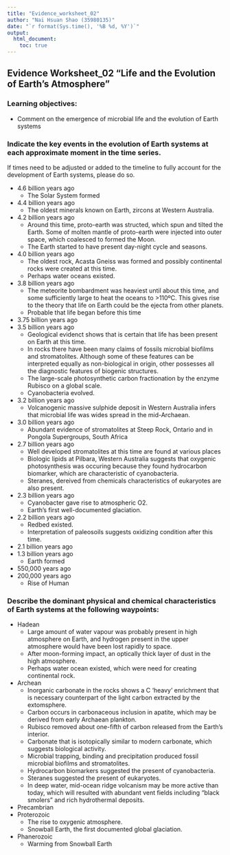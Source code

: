 ```yaml
---
title: "Evidence_worksheet_02"
author: "Nai Hsuan Shao (35980135)"
date: "`r format(Sys.time(), '%B %d, %Y')`"
output:
  html_document:
    toc: true
---
```

## Evidence Worksheet_02 “Life and the Evolution of Earth’s Atmosphere”
### Learning objectives: 
* Comment on the emergence of microbial life and the evolution of Earth systems
    
### Indicate the key events in the evolution of Earth systems at each approximate moment in the time series.
If times need to be adjusted or added to the timeline to fully account for the development of Earth systems, please do so.

* 4.6 billion years ago
    + The Solar System formed
* 4.4 billion years ago
    + The oldest minerals known on Earth, zircons at Western Australia.
* 4.2 billion years ago
    + Around this time, proto-earth was structed, which spun and tilted the Earth. Some of molten mantle of proto-earth were injected into outer space, which coalesced to formed the Moon.
    + The Earth started to have present day-night cycle and seasons.
* 4.0 billion years ago
    + The oldest rock, Acasta Gneiss was formed and possibly continental rocks were created at this time.
    + Perhaps water oceans existed.
* 3.8 billion years ago
    + The meteorite bombardment was heaviest until about this time, and some sufficiently large to heat the oceans to >110ºC. This gives rise to the theory that life on Earth could be the ejecta from other planets.
    + Probable that life began before this time
* 3.75 billion years ago  
* 3.5 billion years ago  
    + Geological evidenct shows that is certain that life has been present on Earth at this time.
    + In rocks there have been many claims of fossils microbial biofilms and stromatolites. Although some of these features can be interpreted equally as non-biological in origin, other possesses all the diagnostic features of biogenic structures.
    + The large-scale photosynthetic carbon fractionation by the enzyme Rubisco on a global scale.
    + Cyanobacteria evolved.
* 3.2 billion years ago
    + Volcanogenic massive sulphide deposit in Western Australia infers that microbial life was wides spread in the mid-Archaean.
* 3.0 billion years ago  
    + Abundant evidence of stromatolites at Steep Rock, Ontario and in Pongola Supergroups, South Africa
* 2.7 billion years ago  
    + Well developed stromatolites at this time are found at various places
    + Biologic lipids at Pilbara, Western Australia suggests that oxygenic photosynthesis was occuring because they found hydrocarbon biomarker, which are characteristic of cyanobacteria.
    + Steranes, dereived from chemicals characteristics of eukaryotes are also present.
* 2.3 billion years ago  
    + Cyanobacter gave rise to atmospheric O2.
    + Earth's first well-documented glaciation.
* 2.2 billion years ago  
    + Redbed existed.
    + Interpretation of paleosoils suggests oxidizing condition after this time.
* 2.1 billion years ago
* 1.3 billion years ago
    + Earth formed
* 550,000 years ago
* 200,000 years ago
    + Rise of Human

### Describe the dominant physical and chemical characteristics of Earth systems at the following waypoints:  
* Hadean
    + Large amount of water vapour was probably present in high atmosphere on Earth, and hydrogen present in the upper atmosphere would have been lost rapidly to space.
    + After moon-forming impact, an optically thick layer of dust in the high atmosphere.
    + Perhaps water ocean existed, which were need for creating continental rock.
    
* Archean
    + Inorganic carbonate in the rocks shows a C 'heavy' enrichment that is necessary counterpart of the light carbon extracted by the extomsphere.
    + Carbon occurs in carbonaceous inclusion in apatite, which may be derived from early Archaean plankton.
    + Rubisco removed about one-fifth of carbon released from the Earth's interior.
    + Carbonate that is isotopically similar to modern carbonate, which suggests biological activity.
    + Microbial trapping, binding and precipitation produced fossil microbial biofilms and stromatolites.
    + Hydrocarbon biomarkers suggested the present of cyanobacteria.
    + Steranes suggested the present of eukaryotes.
    + In deep water, mid-ocean ridge volcanism may be more active than today, which will resulted with abundant vent fields including "black smolers" and rich hydrothermal deposits.
    
* Precambrian  
* Proterozoic 
    + The rise to oxygenic atmosphere.
    + Snowball Earth, the first documented global glaciation.
    
* Phanerozoic  
    + Warming from Snowball Earth
